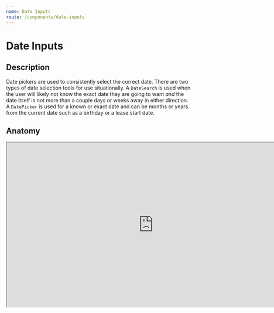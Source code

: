 ```yaml
---
name: Date Inputs
route: /components/date-inputs
---
```



# Date Inputs

## Description

Date pickers are used to consistently select the correct date. There are two types of date selection tools for use situationally. A `DateSearch` is used when the user will likely not know the exact date they are going to want _and_ the date itself is not more than a couple days or weeks away in either direction. A `DatePicker` is used for a known or exact date and can be months or years from the current date such as a birthday or a lease start date.

## Anatomy

<iframe
  style={{ border: "none" }}
  width="800"
  height="450"
  src="https://www.figma.com/embed?embed_host=share&url=https%3A%2F%2Fwww.figma.com%2Ffile%2FRqpXARK3vSrZbzWw6GrEnKqg%2FComponents%3Fnode-id%3D274%253A50"
  allowfullscreen
/>

1. Date Input
2. Current Month
3. Current Year
4. Days of the Week
5. Selected Day
6. Previous and Next Month Buttons

## Usage

<Playground>
  <DateSearch label="Birthday" />
</Playground>
